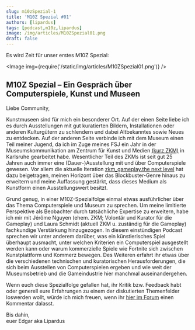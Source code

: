 ```yaml
---
slug: m10zSpezial-1
title: 'M10Z Spezial #01'
authors: [lipardus]
tags: [podcast,m10z,lipardus]
image: /img/articles/M10ZSpezial01.png
draft: false
---
```



Es wird Zeit für unser erstes M10Z Spezial:

<Image img={require('/static/img/articles/M10ZSpezial01.png')} />

<!--truncate-->

## M10Z Spezial – Ein Gespräch über Computerspiele, Kunst und Museen

Liebe Community,

Kunstmuseen sind für mich ein besonderer Ort. Auf der einen Seite liebe ich es durch Ausstellungen mit gut kuratierten Bildern, Installationen oder anderen Kulturgütern zu schlendern und dabei Altbekanntes sowie Neues zu entdecken. Auf der anderen Seite verbinde ich mit dem Museum einen Teil meiner Jugend, da ich im Zuge meines FSJ ein Jahr in der Museumskommunikation am Zentrum für Kunst und Medien [(kurz ZKM)](https://zkm.de/de) in Karlsruhe gearbeitet habe. Wesentlicher Teil des ZKMs ist seit gut 25 Jahren auch immer eine (Dauer-)Ausstellung mit und über Computerspiele gewesen. Vor allem die aktuelle Iteration [zkm_gameplay.the next level](https://zkm.de/de/ausstellung/2018/09/zkmgameplay-the-next-level) hat dazu beigetragen, meinen Horizont über das Blockbuster-Genre hinaus zu erweitern und meine Auffassung gestärkt, dass dieses Medium als Kunstform einen Ausstellungswert besitzt.

Grund genug, in einer M10Z-Spezialfolge einmal etwas ausführlicher über das Thema Computerspiele und Museum zu sprechen. Um meine limitierte Perspektive als Beobachter durch tatsächliche Expertise zu erweitern, habe ich mir mit Jérôme Nguyen (ehem. ZKM; Volontär und Kurator für die Gameplay) und Laura Schmidt (aktuell ZKM u. zuständig für die Gameplay) fachkundige Verstärkung hinzugezogen. In diesem einstündigen Podcast sprechen wir unter anderem darüber, was ein künstlerisches Spiel überhaupt ausmacht, unter welchen Kriterien ein Computerspiel ausgestellt werden kann oder warum kommerzielle Spiele wie Fortnite sich zwischen Kunstplattform und Kommerz bewegen. Des Weiteren erfahrt ihr etwas über die verschiedenen technischen und kuratorischen Herausforderungen, die sich beim Ausstellen von Computerspielen ergeben und wie weit der Museumsbetrieb und die Gameindustrie hier manchmal auseinandergehen.

Wenn euch diese Spezialfolge gefallen hat, ihr Kritik bzw. Feedback habt oder generell eure Erfahrungen zu einem der diskutierten Themenfelder loswerden wollt, würde ich mich freuen, wenn ihr [hier im Forum](https://community.wasted.de/c/m10z/) einen Kommentar dalasst.

Bis dahin,  
euer Edgar aka Lipardus

<ReactPlayer
    width="100%"
    height="50px"
    controls
    url='https://m10z.picnotes.de/Spezial/M10ZSpezial_001.mp3'
/>
